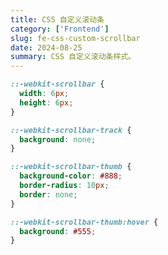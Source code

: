 ```yaml
---
title: CSS 自定义滚动条
category: ['Frontend']
slug: fe-css-custom-scrollbar
date: 2024-08-25
summary: CSS 自定义滚动条样式。
---
```



```css
::-webkit-scrollbar {
  width: 6px;
  height: 6px;
}

::-webkit-scrollbar-track {
  background: none;
}

::-webkit-scrollbar-thumb {
  background-color: #888;
  border-radius: 10px;
  border: none;
}

::-webkit-scrollbar-thumb:hover {
  background: #555;
}
```